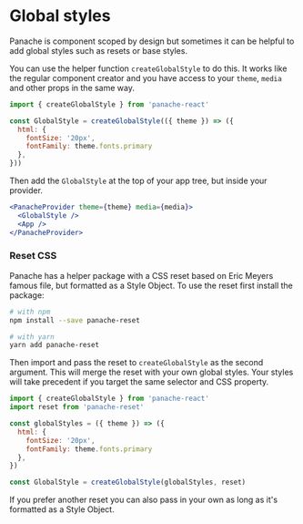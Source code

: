 
# Global styles

Panache is component scoped by design but sometimes it can be helpful to add global styles such as resets or base styles.

You can use the helper function `createGlobalStyle` to do this. It works like the regular component creator and you have access to your `theme`, `media` and other props in the same way.

```jsx
import { createGlobalStyle } from 'panache-react'

const GlobalStyle = createGlobalStyle(({ theme }) => ({
  html: {
    fontSize: '20px',
    fontFamily: theme.fonts.primary
  },
}))
```

Then add the `GlobalStyle` at the top of your app tree, but inside your provider.

```jsx
<PanacheProvider theme={theme} media={media}>
  <GlobalStyle />
  <App />
</PanacheProvider>
```

### Reset CSS

Panache has a helper package with a CSS reset based on Eric Meyers famous file, but formatted as a Style Object. To use the reset first install the package:

```bash
# with npm
npm install --save panache-reset

# with yarn
yarn add panache-reset
```

Then import and pass the reset to `createGlobalStyle` as the second argument. This will merge the reset with your own global styles. Your styles will take precedent if you target the same selector and CSS property.

```jsx
import { createGlobalStyle } from 'panache-react'
import reset from 'panache-reset'

const globalStyles = ({ theme }) => ({
  html: {
    fontSize: '20px',
    fontFamily: theme.fonts.primary
  },
})

const GlobalStyle = createGlobalStyle(globalStyles, reset)
```

If you prefer another reset you can also pass in your own as long as it's formatted as a Style Object.